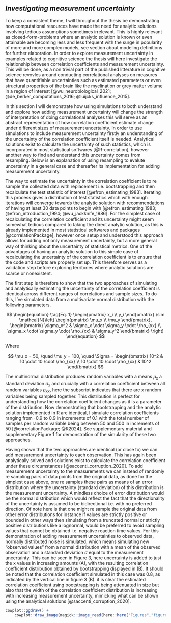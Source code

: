 ## *Investigating measurement uncertainty*

To keep a consistent theme, I will throughout the thesis be demonstrating how computational resources have made the need for analytic solutions involving tedious assumptions sometimes irrelevant. This is highly relevant as closed-form-problems where an analytic solution is known or even attainable are becoming less and less frequent with the surge in popularity of more and more complex models, see section about modeling definitions for further elaboration. In order to explore measurement uncertainty in examples related to cognitive science the thesis will here investigate the relationship between correlation coefficients and measurement uncertainty. This will be done, as a non trivial part of the published litterature in cognitive science revovles around conducting correlational analyses on measures that have quantifiable uncertainties such as estimated parameters or even structural properties of the brain like the myelination or grey matter volume in a region of interest [@wu_neurobiological_2021; @de_berker_computations_2016; @luijcks_influence_2015].

In this section I will demonstrate how using simulations to both understand and explore how adding measurement uncertainty will change the strength of interpretation of doing correlational analyses this will serve as an abstract representation of how correlation coefficient estimate change under different sizes of measurement uncertainty. In order to use simulations to include measurement uncertainty firstly an understanding of the uncertainty of the correlation coefficient itself is needed. Analytical solutions exist to calculate the uncertainty of such statistics, which is incorporated in most statistical softwares [@R-correlation], however another way to find and understand this uncertainty comes from resampling. Below is an explanation of using resampling to evalute uncertainty in a general case and thereafter its implementation for adding measurement uncertainty.

The way to estimate the uncertainty in the correlation coefficient is to re sample the collected data with replacement i.e. bootstrapping  and then recalculate the test statistic of interest [@efron_estimating_1983]. Iterating this process gives a distribution of test statistics which with enough iterations will converge towards the analytic solution with recommendations of having at least 30 data points to begin with [@efron_estimating_1983; @efron_introduction_1994; @wu_jackknife_1986]. For the simplest case of recalculating the correlation coefficient and its uncertainty might seem somewhat tedious compared to taking the direct analytic solution, as this is already implemented in most statistical softwares and packages [@correlationPackage], however once setup and understood this approach allows for adding not only measurement uncertainty, but a more general way of thinking about the uncertainty of statistical metrics. One of the advantages of having an analytic solution to this simple case of recalculating the uncertainty of the correlation coefficient is to ensure that the code and scripts are properly set up. This therefore serves as a validation step before exploring territories where analytic solutions are scarce or nonexistent.

The first step is therefore to show that the two approaches of simulating and analytically estimating the uncertainty of the correlation coefficient is identical across different ranges of correlations and sample sizes. To do this, I've simulated data from a multivariate normal distribution with the following parameters.

$$
\begin{equation} 
  \tag{Eq. 1}
  \begin{pmatrix}
  x_i \\
  y_i 
  \end{pmatrix} \sim \mathcal{N}\left(
  \begin{pmatrix}
  \mu_x \\
  \mu_y 
  \end{pmatrix}, \begin{bmatrix}
  \sigma_x^2 & \sigma_x \cdot \sigma_y \cdot \rho_{xx} \\
  \sigma_x \cdot \sigma_y \cdot \rho_{xx} & \sigma_y^2 
  \end{bmatrix} 
  \right)
\end{equation} 
$$

Where

$$
\mu_x = 50, \quad \mu_y = 100, \quad \Sigma = \begin{bmatrix}
10^2 & 10 \cdot 10 \cdot \rho_{xx} \\
10 \cdot 10 \cdot \rho_{xx} & 10^2 
\end{bmatrix}
$$

The multinormal distribution produces random variables with a means $μ_x$ a standard deviation $σ_x$ and crucially with a correlation coefficient between all random variables $ρ_{xx}$, here the subscript indicates that there are x random variables being sampled together. This distribution is perfect for understanding how the correlation coefficient changes as it is a parameter of the distribution. Now demonstrating that bootstrapping and the analytic solution implemented in R are identical, I simulate correlation coefficients ranging from -0.9 to 0.9 in increments of 0.1 with the total number of samples per random variable being between 50 and 500 in increments of 50 [@correlationPackage; @R2024]. See supplementary material and supplementary Figure 1 for demonstration of the simularity of these two approaches. 

Having shown that the two approaches are identical (or close to) we can add measurement uncertainty to each observation. This has again been analytically solved and solutions exist to calculate the correlation coefficient under these circumstances [@saccenti_corruption_2020]. To add measurement uncertainty to the measurements we can instead of randomly re sampling pairs of data points from the original data, as done for the simplest case above, one re samples these pairs as means of an error distribution where the uncertainty (standard deviation) of this distribution is the measurement uncertainty. A mindless choice of error distribution would be the normal distribution which would reflect the fact that the directionality of the uncertainty is assumed to be bidirectional i.e. with no preferred direction. Of note here is that one might re sample the original data from other error distributions for instance if values are strictly positive or bounded in other ways then simulating from a truncated normal or strictly positive distributions like a lognormal, would be preferred to avoid sampling values that cannot be obtained i.e. negative reaction time values. For this demonstration of adding measurement uncertainties to observed data, normally distributed noise is simulated, which means simulating new "observed values" from a normal distribution with a mean of the observed observation and a standard deviation $\sigma$ equal to the measurement uncertainty. This can be seen in Figure 3, here uncertainty is added to just the x values in increasing amounts (A), with the resulting correlation coefficient distribution obtained by bootstrapping displayed in (B). It should be noted that the correlation coefficient simulated in this case was 0.8, as indicated by the vertical line in figure 3 (B). it is clear the estimated correlation coefficient using bootstrapping is being attenuated in size but also that the width of the correlation coefficient distribution is increasing with increasing measurement uncertainty, mimicking what can be shown using the analytical solutions [@saccenti_corruption_2020].

```r
cowplot::ggdraw() +
    cowplot::draw_image(magick::image_read(here::here("Figures","figure_3_measurement_uncertainty.png")), scale = 1)
```
